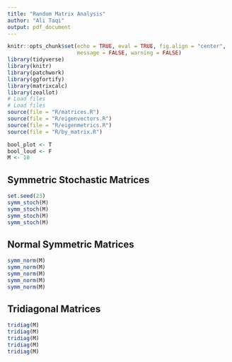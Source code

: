 ```yaml
---
title: "Random Matrix Analysis"
author: "Ali Taqi"
output: pdf_document
---
```


```r
knitr::opts_chunk$set(echo = TRUE, eval = TRUE, fig.align = "center", 
                      message = FALSE, warning = FALSE)
library(tidyverse)
library(knitr)
library(patchwork)
library(ggfortify)
library(matrixcalc)
library(zeallot)
# Load files
# Load files
source(file = "R/matrices.R")
source(file = "R/eigenvectors.R")
source(file = "R/eigenmetrics.R")
source(file = "R/by_matrix.R")
```

```r
bool_plot <- T
bool_loud <- F
M <- 10
```

## Symmetric Stochastic Matrices

```r
set.seed(23)
symm_stoch(M)
symm_stoch(M)
symm_stoch(M)
symm_stoch(M)
```

\newpage

## Normal Symmetric Matrices

```r
symm_norm(M)
symm_norm(M)
symm_norm(M)
symm_norm(M)
symm_norm(M)
```

\newpage

## Tridiagonal Matrices

```r
tridiag(M)
tridiag(M)
tridiag(M)
tridiag(M)
tridiag(M)
```

